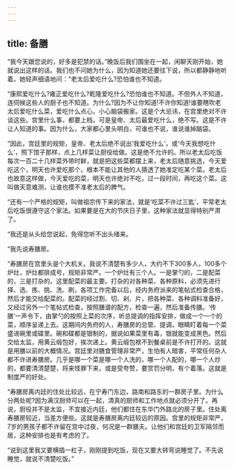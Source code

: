 ```yaml
---
---
---
```

title: 备膳
---



“我今天跟您说的，好多是犯禁的话。”晚饭后我们围坐在一起，闲聊天刚开始，她就说出这样的话。我们也不问她为什么，因为知道她还要往下说，所以都静静地听着。她轻声细语地问：“老太后爱吃什么?恐怕谁也不知道。

“康熙爱吃什么?雍正爱吃什么?乾隆爱吃什么?恐怕谁也不知道。不但外人不知道，连伺候这些人的厨子也不知道。为什么?因为不让你知道!不许你知道!谁要瞎吹老太后爱吃什么菜，爱吃什么点心，小心脑袋搬家。这是个大忌讳，在宫里绝对不许谈这些。宫里什么事，都要上档，可是皇帝、太后最爱吃什么，绝不写。这是不许让人知道的事。因为什么，大家都心里头明白，可谁也不说，谁说谁掉脑袋。

“因此，宫廷里的规矩，皇帝、老太后绝不说出‘我爱吃什么’，或‘今天我想吃什么’，照下馆子那样，点上几样菜让厨役给做。这是绝不允许的。所以老太后吃饭每次一百二十几样菜外带时鲜，就是把这些菜都摆上来，老太后随意挑选，今天爱吃这个，明天也许爱吃那个，根本不能让其他的人猜透了她准定吃某个菜。老太后也故意这样做，今天爱吃的菜，明天也许绝对不吃，过一段时间，再吃这个菜。这叫做天意难测，让谁也摸不准老太后的脾气。

“还有一个严格的规矩，叫做祖宗传下来的家法，就是‘吃菜不许过三匙’，平常老太后吃饭很遵守这个家法。如果要是在大的节庆日子里，这种家法就显得特别严肃了。

“我还是从头给您说起，免得您听不出头绪来。

“我先说寿膳房。

“寿膳房在宫里头是个大机关。我说不清楚有多少人，大约不下300多人，100多个炉灶，炉灶都排成号，规矩非常严。一个炉灶有三个人。一是掌勺的，二是配菜的，三是打杂的。这里配菜的最主要。打杂的对各种菜、各种原料，必须先进行择、选、拣、挑、洗、刷，各项工作完备以后，经内务府派来的笔帖式检查合格，然后才能交给配菜的。配菜的经过割、切、剁、片，把各种菜、各种调料准备好，又经过另外一个笔帖式检查，按照膳谱的配方，检查一遍，然后准备传膳。‘传膳’一声令下，由掌勺的按照上菜的次序，听总提调的指挥安排，做成一个一个的菜，顺序呈递上去。这期间内务府的人，寿膳房的总管、提调，眼睛盯着每一个菜盛进碗里或碟里。碗和碟都是银制的，据说如果菜里有毒，银就能变成黑色。然后交给太监，用黄云缎包好，挨次递上。黄云缎包袱不到餐桌前是不许打开的。这就是用膳以前的大概情况。宫廷里对膳食管理非常严，生怕有人暗害，平常任何杂人都不许进寿膳房。几乎是哪一个菜是哪一个人洗的，哪一个人配的，哪一个人炒的，都要清清楚楚，将来怪罪下来，或是受夸赞，要赏罚分明，有个着落。这就是制度严的好处。

“寿膳房离内廷的住处比较远，在宁寿门东边，路南和路东的一群房子里。为什么分两处呢?因为满汉厨师可以在一起，清真的厨师和工作地点就必须分开了。再说，厨役并不是太监，不宜接近内廷，他们都住在东华门外路北的房子里。住处离寿膳房较近，当差方便些。这就是寿膳房离内廷较远的原因。宫里的规矩非常严，7岁的男孩子都不许留在宫中过夜，何况是一群膳夫。让他们和宫廷的卫军隔邻而居，这种安排也是有考虑的了。

“说到这里我又要横插一杠子，刚刚提到吃饭，现在又要大转弯说睡觉了。不先说睡觉，就说不清楚吃饭。”